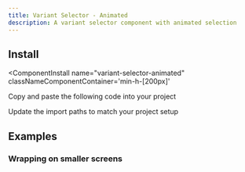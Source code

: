 ```yaml
---
title: Variant Selector - Animated
description: A variant selector component with animated selection
---
```



<ComponentPreview 
  name="variant-selector-animated-ex-01"     
  classNameComponentContainer='min-h-[200px]' 
/>


## Install
<ComponentInstall
  name="variant-selector-animated"     
  classNameComponentContainer='min-h-[200px]' 
>
<CLIInstall  name="variant-selector-animated"   />

<ManualInstall>

<Steps>

<Step>

Copy and paste the following code into your project

</Step>

<ComponentSource name="variant-selector-animated"/>

<Step>

Update the import paths to match your project setup

</Step>

</Steps>


</ManualInstall>


</ComponentInstall>


## Examples

### Wrapping on smaller screens

<ComponentPreview
  name="variant-selector-animated-ex-02"     
  classNameComponentContainer='min-h-[200px]' 
/>

